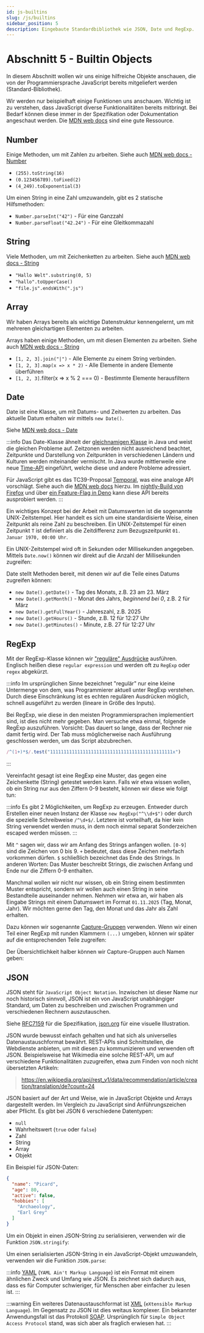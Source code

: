 ```yaml
---
id: js-builtins
slug: /js/builtins
sidebar_position: 5
description: Eingebaute Standardbibliothek wie JSON, Date und RegExp.
---
```



# Abschnitt 5 - Builtin Objects

In diesem Abschnitt wollen wir uns einige hilfreiche Objekte anschauen, die
von der Programmiersprache JavaScript bereits mitgeliefert werden (Standard-Bibliothek).

Wir werden nur beispielhaft einige Funktionen uns anschauen. Wichtig ist zu verstehen,
dass JavaScript diverse Funktionalitäten bereits mitbringt. Bei Bedarf können
diese immer in der Spezifikation oder Dokumentation angeschaut werden. Die
[MDN web docs](https://developer.mozilla.org/en-US/) sind eine gute Ressource.

## Number

Einige Methoden, um mit Zahlen zu arbeiten. Siehe auch
[MDN web docs - Number](https://developer.mozilla.org/en-US/docs/Web/JavaScript/Reference/Global_Objects/Number)

- `(255).toString(16)`
- `(0.123456789).toFixed(2)`
- `(4_249).toExponential(3)`

Um einen String in eine Zahl umzuwandeln, gibt es 2 statische Hilfsmethoden:

- `Number.parseInt("42")` - Für eine Ganzzahl
- `Number.parseFloat("42.24")` - Für eine Gleitkommazahl

## String

Viele Methoden, um mit Zeichenketten zu arbeiten. Siehe auch
[MDN web docs - String](https://developer.mozilla.org/en-US/docs/Web/JavaScript/Reference/Global_Objects/String)

- `"Hallo Welt".substring(0, 5)`
- `"hallo".toUpperCase()`
- `"file.js".endsWith(".js")`

## Array

Wir haben Arrays bereits als wichtige Datenstruktur kennengelernt, um mit mehreren
gleichartigen Elementen zu arbeiten.

Arrays haben einige Methoden, um mit diesen Elementen zu arbeiten. Siehe auch
[MDN web docs - String](https://developer.mozilla.org/en-US/docs/Web/JavaScript/Reference/Global_Objects/Array)

- `[1, 2, 3].join("|")` - Alle Elemente zu einem String verbinden.
- `[1, 2, 3].map(x => x * 2)` - Alle Elemente in andere Elemente überführen
- `[1, 2, 3]`.filter(x => x % 2 === 0) - Bestimmte Elemente herausfiltern

## Date

Date ist eine Klasse, um mit Datums- und Zeitwerten zu arbeiten. Das aktuelle
Datum erhalten wir mittels `new Date()`.

Siehe
[MDN web docs - Date](https://developer.mozilla.org/en-US/docs/Web/JavaScript/Reference/Global_Objects/Date)

:::info
Das Date-Klasse ähnelt der [gleichnamigen Klasse](https://docs.oracle.com/en/java/javase/24/docs/api/java.base/java/util/Date.html)
in Java und weist die gleichen Probleme auf. Zeitzonen werden nicht ausreichend
beachtet, Zeitpunkte und Darstellung von Zeitpunkten in verschiedenen Ländern und
Kulturen werden miteinander vermischt. In Java wurde mittlerweile eine neue
[Time-API](https://docs.oracle.com/javase/8/docs/api/java/time/package-summary.html)
eingeführt, welche diese und andere Probleme adressiert. 

Für JavaScript gibt
es das TC39-Proposal [Temporal](https://github.com/tc39/proposal-temporal), was
eine analoge API vorschlägt. Siehe auch die
[MDN web docs](https://developer.mozilla.org/en-US/docs/Web/JavaScript/Reference/Global_Objects/Temporal)
hierzu. Im [nightly-Build von Firefox](https://developer.mozilla.org/en-US/blog/javascript-temporal-is-coming/)
und über [ein Feature-Flag in Deno](https://deno.com/blog/v1.40#temporal-api)
kann diese API bereits ausprobiert werden.
:::

Ein wichtiges Konzept bei der Arbeit mit Datumswerten ist die sogenannte
UNIX-Zeitstempel. Hier handelt es sich um eine standardisierte Weise, einen Zeitpunkt
als reine Zahl zu beschreiben. Ein UNIX-Zeitstempel für einen Zeitpunkt `T` ist
definiert als die Zeitdifferenz zum Bezugszeitpunkt `01. Januar 1970, 00:00 Uhr`.

Ein UNIX-Zeitstempel wird oft in Sekunden oder Millisekunden angegeben.
Mittels `Date.now()` können wir direkt auf die Anzahl der Millisekunden zugreifen:

<JsSnippet path="date-now.js" nonDeterministic />

Date stellt Methoden bereit, mit denen wir auf die Teile eines Datums zugreifen können:

- `new Date().getDate()` - Tag des Monats, z.B. 23 am 23. März
- `new Date().getMonth()` - Monat des Jahrs, _beginnend bei 0_, z.B. 2 für März
- `new Date().getFullYear()` - Jahreszahl, z.B. 2025
- `new Date().getHours()` - Stunde, z.B. 12 für 12:27 Uhr
- `new Date().getMinutes()` - Minute, z.B. 27 für 12:27 Uhr

## RegExp

Mit der RegExp-Klasse können wir ["reguläre" Ausdrücke](https://developer.mozilla.org/en-US/docs/Web/JavaScript/Guide/Regular_expressions)
ausführen. Englisch heißen diese `regular expression` und werden oft zu `RegExp`
oder `regex` abgekürzt.

:::info
Im ursprünglichen Sinne bezeichnet "regulär" nur eine kleine Untermenge von dem,
was Programmierer aktuell unter RegExp verstehen. Durch diese Einschränkung
ist es echten regulären Ausdrücken möglich, schnell ausgeführt zu werden (lineare
in Größe des Inputs).

Bei RegExp, wie diese in den meisten Programmiersprachen implementiert sind, ist
dies nicht mehr gegeben. Man versuche etwa einmal, folgende RegExp auszuführen.
Vorsicht: Das dauert so lange, dass der Rechner nie damit fertig wird. Der Tab
muss möglicherweise nach Ausführung geschlossen werden, um das Script abzubrechen.

```js
/^(1+)*$/.test("111111111111111111111111111111111111111111111x")
```
:::

Vereinfacht gesagt ist eine RegExp eine Muster, das gegen eine Zeichenkette (String)
getestet werden kann. Falls wir etwa wissen wollen, ob ein String nur aus den Ziffern
0-9 besteht, können wir diese wie folgt tun:

<JsSnippet path="regexp-test.js" />

:::info
Es gibt 2 Möglichkeiten, um RegExp zu erzeugen. Entweder durch Erstellen einer
neuen Instanz der Klasse `new RegExp("^\\d+$")` oder durch die spezielle
Schreibweise `/^\d+$/`. Letztere ist vorteilhaft, da hier kein String verwendet
werden muss, in dem noch einmal separat Sonderzeichen escaped werden müssen.
:::

Mit `^` sagen wir, dass wir am Anfang des Strings anfangen wollen. `[0-9]` sind
die Zeichen von 0 bis 9. `+` bedeutet, dass diese Zeichen mehrfach vorkommen
dürfen. `$` schließlich bezeichnet das Ende des Strings. In anderen Worten: Das Muster
beschreibt Strings, die zwischen Anfang und Ende nur die Ziffern 0-9 enthalten.

Manchmal wollen wir nicht nur wissen, ob ein String einem bestimmten Muster
entspricht, sondern wir wollen auch einen String in seine Bestandteile auseinander
nehmen. Nehmen wir etwa an, wir haben als Eingabe Strings mit einem Datumswert
im Format `01.11.2025` (Tag, Monat, Jahr). Wir möchten gerne den Tag, den Monat
und das Jahr als Zahl erhalten.

Dazu können wir sogenannte  [Capture-Gruppen](https://developer.mozilla.org/en-US/docs/Web/JavaScript/Reference/Regular_expressions/Capturing_group)
verwenden. Wenn wir einen Teil einer RegExp mit runden Klammern `(...)` umgeben,
können wir später auf die entsprechenden Teile zugreifen:

<JsSnippet path="regexp-capture-group.js" toggleable />

Der Übersichtlichkeit halber können wir Capture-Gruppen auch Namen geben:

<JsSnippet path="regexp-capture-group-named.js" toggleable />

## JSON

JSON steht für `JavaScript Object Notation`. Inzwischen ist dieser Name nur
noch historisch sinnvoll, JSON ist ein von JavaScript unabhängiger Standard,
um Daten zu beschreiben und zwischen Programmen und verschiedenen Rechnern
auszutauschen.

Siehe [RFC7159](https://datatracker.ietf.org/doc/html/rfc7159) für die Spezifikation,
[json.org](https://www.json.org/json-en.html) für eine visuelle Illustration.

JSON wurde bewusst einfach gehalten und hat sich als universelles Datenaustauschformat
bewährt. REST-APIs sind Schnittstellen, die Webdienste anbieten, um mit diesen
zu kommunizieren und verwenden oft JSON. Beispielsweise hat Wikimedia eine solche
REST-API, um auf verschiedene Funktionalitäten zuzugreifen, etwa zum Finden von
noch nicht übersetzten Artikeln:

> https://en.wikipedia.org/api/rest_v1/data/recommendation/article/creation/translation/de?count=24

JSON basiert auf der Art und Weise, wie in JavaScript Objekte und Arrays dargestellt
werden. Im Vergleich zu JavaScript sind Anführungszeichen aber Pflicht. Es gibt
bei JSON 6 verschiedene Datentypen:

- `null`
- Wahrheitswert (`true` oder `false`)
- Zahl
- String
- Array
- Objekt

Ein Beispiel für JSON-Daten:

```json
{
  "name": "Picard",
  "age": 80,
  "active": false,
  "hobbies": [
    "Archaeology",
    "Earl Grey"
  ]
}
```

Um ein Objekt in einen JSON-String zu serialisieren, verwenden wir die Funktion
`JSON.stringify`:

<JsSnippet path="json-stringify.js" toggleable />

Um einen serialisierten JSON-String in ein JavaScript-Objekt umzuwandeln, verwenden
wir die Funktion `JSON.parse`:

<JsSnippet path="json-parse.js" toggleable />

:::info
[YAML](https://yaml.org/) (`YAML Ain't Markup Language`) ist ein Format mit einem
ähnlichen Zweck und Umfang wie JSON. Es zeichnet sich dadurch aus, dass es
für Computer schwieriger, für Menschen aber einfacher zu lesen ist.
:::

:::warning
Ein weiteres Datenaustauschformat ist [XML](https://www.w3.org/TR/2008/REC-xml-20081126/)
(`eXtensible Markup Language`). Im Gegensatz zu JSON ist dies weitaus komplexer.
Ein bekannter Anwendungsfall ist das Protokoll [SOAP](https://www.w3.org/TR/soap12/).
Ursprünglich für `Simple Object Access Protocol` stand, was sich aber als fraglich
erwiesen hat.
:::
